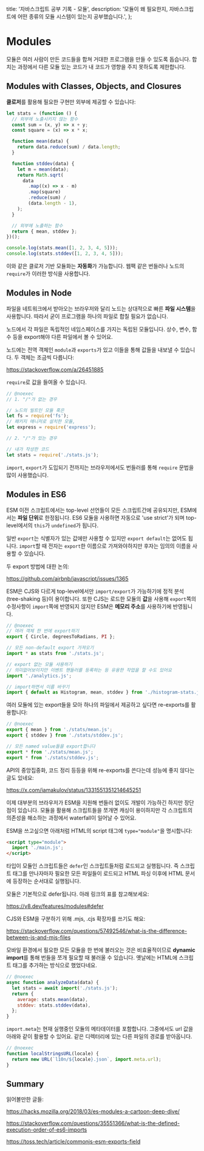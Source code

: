   title: '자바스크립트 공부 기록 - 모듈',
  description:
    '모듈이 왜 필요한지, 자바스크립트에 어떤 종류의 모듈 시스템이 있는지 공부했습니다.',
};

# Modules

모듈은 여러 사람이 만든 코드들을 합쳐 거대한 프로그램을 만들 수 있도록 돕습니다.
합치는 과정에서 다른 모듈 있는 코드가 내 코드가 영향을 주지 못하도록 제한합니다.

## Modules with Classes, Objects, and Closures

**클로저**를 활용해 필요한 구현만 외부에 제공할 수 있습니다:

```js
let stats = (function () {
  // 외부에 노출시키지 않는 함수
  const sum = (x, y) => x + y;
  const square = (x) => x * x;

  function mean(data) {
    return data.reduce(sum) / data.length;
  }

  function stddev(data) {
    let m = mean(data);
    return Math.sqrt(
      data
        .map((x) => x - m)
        .map(square)
        .reduce(sum) /
        (data.length - 1),
    );
  }

  // 외부에 노출하는 함수
  return { mean, stddev };
})();

console.log(stats.mean([1, 2, 3, 4, 5]));
console.log(stats.stddev([1, 2, 3, 4, 5]));
```

이와 같은 클로저 기반 모듈화는 **자동화**가 가능합니다. 웹팩 같은 번들러나
노드의 `require`가 이러한 방식을 사용합니다.

## Modules in Node

파일을 네트워크에서 받아오는 브라우저와 달리 노드는 상대적으로 빠른 **파일
시스템**을 사용합니다. 따라서 굳이 프로그램을 하나의 파일로 합칠 필요가
없습니다.

노드에서 각 파일은 독립적인 네임스페이스를 가지는 독립된 모듈입니다. 상수, 변수,
함수 등을 export해야 다른 파일에서 볼 수 있어요.

노드에는 전역 객체인 `module`과 `exports`가 있고 이들을 통해 값들을 내보낼 수
있습니다. 두 객체는 조금씩 다릅니다:

https://stackoverflow.com/a/26451885

`require`로 값을 들여올 수 있습니다.

```js
// @noexec
// 1. "/"가 없는 경우

// 노드의 빌트인 모듈 혹은
let fs = require('fs');
// 패키지 매니저로 설치한 모듈,
let express = require('express');

// 2. "/"가 있는 경우

// 내가 작성한 코드
let stats = require('./stats.js');
```

`import`, `export`가 도입되기 전까지는 브라우저에서도 번들러를 통해 `require`
문법을 많이 사용했습니다.

## Modules in ES6

ESM 이전 스크립트에서는 top-level 선언들이 모든 스크립트간에 공유되지만,
ESM에서는 **파일 단위**로 한정됩니다. ES6 모듈을 사용하면 자동으로 'use
strict'가 되며 top-level에서의 `this`가 `undefined`가 됩니다.

일반 `export`는 식별자가 있는 값에만 사용할 수 있지만 `export default`는 없어도
됩니다. `import`할 때 전자는 `export`한 이름으로 가져와야하지만 후자는 임의의
이름을 사용할 수 있습니다.

두 export 방법에 대한 논의:

https://github.com/airbnb/javascript/issues/1365

ESM은 CJS와 다르게 top-level에서만 `import/export`가 가능하기에 정적
분석(tree-shaking 등)이 용이합니다. 또한 CJS는 로드한 모듈의 **값**을 사용해
`export`쪽의 수정사항이 `import`쪽에 반영되지 않지만 ESM은 **메모리 주소**를
사용하기에 반영됩니다.

```js
// @noexec
// 여러 객체 한 번에 export하기
export { Circle, degreesToRadians, PI };

// 모든 non-default export 가져오기
import * as stats from './stats.js';

// export 없는 모듈 사용하기
// 의미없어보이지만 이벤트 핸들러를 등록하는 등 유용한 작업을 할 수도 있어요
import './analytics.js';

// import하면서 이름 바꾸기
import { default as Histogram, mean, stddev } from './histogram-stats.js';
```

여러 모듈에 있는 export들을 모아 하나의 파일에서 제공하고 싶다면 re-exports를
활용합니다:

```js
// @noexec
export { mean } from './stats/mean.js';
export { stddev } from './stats/stddev.js';

// 모든 named value들을 export합니다
export * from './stats/mean.js';
export * from './stats/stddev.js';
```

API의 중앙집중화, 코드 정리 등등을 위해 re-exports를 쓴다는데 성능에 좋지 않다는
글도 있네요:

https://x.com/iamakulov/status/1331551351214645251

이제 대부분의 브라우저가 ESM을 지원해 번들러 없이도 개발이 가능하긴 하지만
장단점이 있습니다. 모듈을 활용해 스크립트들을 쪼개면 캐싱이 용이하지만 각
스크립트의 의존성을 해소하는 과정에서 waterfall이 일어날 수 있어요.

ESM을 쓰고싶으면 아래처럼 HTML의 script 태그에 `type="module"`을 명시합니다:

```html
<script type="module">
  import './main.js';
</script>
```

타입이 모듈인 스크립트들은 `defer`인 스크립트들처럼 로드되고 실행됩니다. 즉
스크립트 태그를 만나자마자 필요한 모든 파일들이 로드되고 HTML 파싱 이후에 HTML
문서에 등장하는 순서대로 실행됩니다.

모듈은 기본적으로 defer됩니다. 아래 링크의 표를 참고해보세요:

https://v8.dev/features/modules#defer

CJS와 ESM을 구분하기 위해 .mjs, .cjs 확장자를 쓰기도 해요:

https://stackoverflow.com/questions/57492546/what-is-the-difference-between-js-and-mjs-files

모바일 환경에서 필요한 모든 모듈을 한 번에 불러오는 것은 비효율적이므로
**dynamic import**를 통해 번들을 쪼개 필요할 때 불러올 수 있습니다. 옛날에는
HTML에 스크립트 태그를 추가하는 방식으로 했었다네요.

```js
// @noexec
async function analyzeData(data) {
  let stats = await import('./stats.js');
  return {
    average: stats.mean(data),
    stddev: stats.stddev(data),
  };
}
```

`import.meta`는 현재 실행중인 모듈의 메타데이터를 포함합니다. 그중에서도 url
값을 아래와 같이 활용할 수 있어요. 같은 디렉터리에 있는 다른 파일의 경로를
받아옵니다.

```js
// @noexec
function localStringsURL(locale) {
  return new URL(`l10n/${locale}.json`, import.meta.url);
}
```

## Summary

읽어볼만한 글들:

https://hacks.mozilla.org/2018/03/es-modules-a-cartoon-deep-dive/

https://stackoverflow.com/questions/35551366/what-is-the-defined-execution-order-of-es6-imports

https://toss.tech/article/commonjs-esm-exports-field
